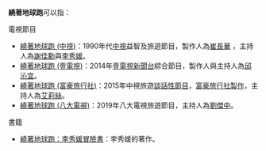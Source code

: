 '''繞著地球跑'''可以指：

;電視節目
* [[繞著地球跑_(中視)|繞著地球跑 (中視)]]：1990年代[[中視|中視]]益智及旅遊節目，製作人為[http://www.digiasia.com.tw/Exclusive_interview/15068 崔長華] {{Wayback|url=http://www.digiasia.com.tw/Exclusive_interview/15068 |date=20180925030158 }}，主持人為[[謝佳勳|謝佳勳]]與[[李秀媛|李秀媛]]。
* [[繞著地球跑_(壹電視)|繞著地球跑 (壹電視)]]：2014年[[壹電視新聞台|壹電視新聞台]]綜合節目，製作人與主持人為[[邱沁宜|邱沁宜]]。
* [[繞著地球跑_(富豪旅行社)|繞著地球跑 (富豪旅行社)]]：2015年中視旅遊[[談話性節目|談話性節目]]，[http://volvo.travel.net.tw 富豪旅行社製作]{{Dead link|date=2019年6月 |bot=InternetArchiveBot |fix-attempted=yes }}，主持人為[[艾莉絲_(主持人)|艾莉絲]]。
* [[繞著地球跑_(八大電視)|繞著地球跑 (八大電視)]]：2019年八大電視旅遊節目，主持人為[[劉傑中|劉傑中]]。
;書籍
* [[繞著地球跑：李秀媛冒險書|繞著地球跑：李秀媛冒險書]]：李秀媛的著作。

{{Disambig|CAT=五字作品消歧义}}